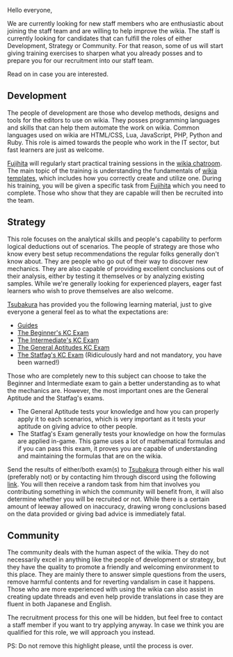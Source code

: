 Hello everyone,

We are currently looking for new staff members who are enthusiastic about joining the staff team and are willing to help improve the wikia. The staff is currently looking for candidates that can fulfill the roles of either Development, Strategy or Community. For that reason, some of us will start giving training exercises to sharpen what you already posses and to prepare you for our recruitment into our staff team.

Read on in case you are interested.

==Development==
The people of development are those who develop methods, designs and tools for the editors to use on wikia. They posses programming languages and skills that can help them automate the work on wikia. Common languages used on wikia are HTML/CSS, Lua, JavaScript, PHP, Python and Ruby. This role is aimed towards the people who work in the IT sector, but fast learners are just as welcome. 

[[User:Fujihita|Fujihita]] will regularly start practical training sessions in the [http://kancolle.wikia.com/wiki/Special:Chat wikia chatroom]. The main topic of the training is understanding the fundamentals of [http://kancolle.wikia.com/wiki/User_blog:Fujihita/Fundamentals_of_wiki_templates wikia templates], which includes how you correctly create and utilize one. During his training, you will be given a specific task from [[User:Fujihita|Fujihita]] which you need to complete. Those who show that they are capable will then be recruited into the team.

{{Clear}}
==Strategy==
This role focuses on the analytical skills and people's capability to perform logical deductions out of scenarios. The people of strategy are those who know every best setup recommendations the regular folks generally don't know about. They are people who go out of their way to discover new mechanics. They are also capable of providing excellent conclusions out of their analysis, either by testing it themselves or by analyzing existing samples. While we're generally looking for experienced players, eager fast learners who wish to prove themselves are also welcome.

[[User:Tsubakura|Tsubakura]] has provided you the following learning material, just to give everyone a general feel as to what the expectations are:
* [[Guides]]
* [https://testmoz.com/1220371 The Beginner's KC Exam]
* [https://testmoz.com/1220683 The Intermediate's KC Exam]
* [https://testmoz.com/1227097 The General Aptitudes KC Exam]
* [https://testmoz.com/1222277 The Statfag's KC Exam] (Ridiculously hard and not mandatory, you have been warned!)

Those who are completely new to this subject can choose to take the Beginner and Intermediate exam to gain a better understanding as to what the mechanics are. However, the most important ones are the General Aptitude and the Statfag's exams.
* The General Aptitude tests your knowledge and how you can properly apply it to each scenarios, which is very important as it tests your aptitude on giving advice to other people.
* The Statfag's Exam generally tests your knowledge on how the formulas are applied in-game. This game uses a lot of mathematical formulas and if you can pass this exam, it proves you are capable of understanding and maintaining the formulas that are on the wikia.

Send the results of either/both exam(s) to [[User:Tsubakura|Tsubakura]] through either his wall (preferably not) or by contacting him through discord using the following [https://discord.gg/RtSadWM link]. You will then receive a random task from him that involves you contributing something in which the community will benefit from, it will also determine whether you will be recruited or not. While there is a certain amount of leeway allowed on inaccuracy, drawing wrong conclusions based on the data provided or giving bad advice is immediately fatal.

{{Clear}}
==Community==
The community deals with the human aspect of the wikia. They do not necessarily excel in anything like the people of development or strategy, but they have the quality to promote a friendly and welcoming environment to this place. They are mainly there to answer simple questions from the users, remove harmful contents and for reverting vandalism in case it happens. Those who are more experienced with using the wikia can also assist in creating update threads and even help provide translations in case they are fluent in both Japanese and English.

The recruitment process for this one will be hidden, but feel free to contact a staff member if you want to try applying anyway. In case we think you are qualified for this role, we will approach you instead.


PS: Do not remove this highlight please, until the process is over. <ac_metadata title="We are looking for new staff members!"> </ac_metadata>